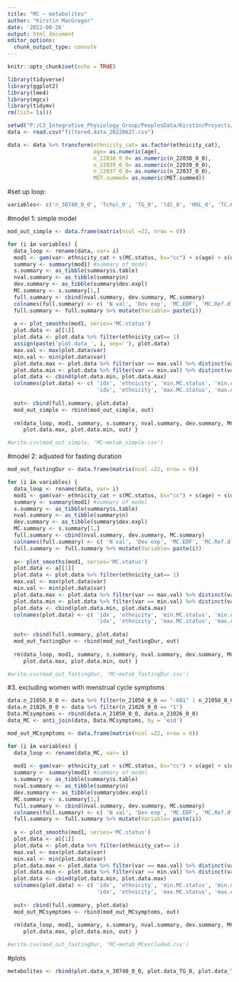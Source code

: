 ```yaml
---
title: "MC ~ metabolites"
author: "Kirstin MacGregor"
date: '2022-08-26'
output: html_document
editor_options: 
  chunk_output_type: console
---
```


```r
knitr::opts_chunk$set(echo = TRUE)

library(tidyverse)
library(ggplot2)
library(lme4)
library(mgcv)
library(tidymv)
rm(list= ls())
```


```r
setwd("P:/C3_Integrative_Physiology_Group/PeoplesData/Kirstin/Projects/UoS/MC and metabolites_BioBank/Data")
data <- read.csv("filtered.data_20220627.csv")

data <- data %>% transform(ethnicity_cat= as.factor(ethnicity_cat),
                           age= as.numeric(age),
                           n_22038_0_0= as.numeric(n_22038_0_0),
                           n_22039_0_0= as.numeric(n_22039_0_0),
                           n_22037_0_0= as.numeric(n_22037_0_0),
                           MET.summed= as.numeric(MET.summed))
```

#set up loop:
```R
variables<- c('n_30740_0_0', 'Tchol_0', 'TG_0', 'ldl_0', 'HDL_0', 'TC.HDL', 'tyG.index2', 'weight_kg', 'height', 'bmi', 'bodyfat_kg', 'bodyfatfreemass', 'SMusclemasspct_c', 'bodyfat_p', 'n_30800_0_0', 'n_30770_0_0', 'CRP_0', 'n_22038_0_0', 'HbA1c_0', 'n_22039_0_0', 'n_22037_0_0', 'MET.summed', 'handgripkg', 'Fitness_METs_c')
```

#model 1: simple model
```r
mod_out_simple <- data.frame(matrix(ncol =22, nrow = 0))

for (i in variables) {
  data_loop <- rename(data, var= i)
  mod1 <- gam(var~ ethnicity_cat + s(MC.status, bs="cc") + s(age) + s(deprivationindex), data=data_loop)
  summary <- summary(mod1) #summary of model
  s.summary <- as_tibble(summary$s.table)
  nval.summary <- as_tibble(summary$n)
  dev.summary <- as_tibble(summary$dev.expl)
  MC.summary <- s.summary[1,]
  full.summary <- cbind(nval.summary, dev.summary, MC.summary)
  colnames(full.summary) <- c( 'N val', 'Dev exp', 'MC.EDF', 'MC.Ref.df', 'MC.F', 'MC.pval')
  full.summary <- full.summary %>% mutate(Variable= paste(i))
  
  a <- plot_smooths(mod1, series='MC.status')
  plot.data <- a[[1]]
  plot.data <- plot.data %>% filter(ethnicity_cat== 1)
  assign(paste('plot.data_', i, sep=''), plot.data)
  max.val <- max(plot.data$var)
  min.val <- min(plot.data$var)
  plot.data.max <- plot.data %>% filter(var == max.val) %>% distinct(var, .keep_all= TRUE)
  plot.data.min <- plot.data %>% filter(var == min.val) %>% distinct(var, .keep_all= TRUE)
  plot.data <- cbind(plot.data.min, plot.data.max)
  colnames(plot.data) <- c( 'idx', 'ethnicity', 'min.MC.status', 'min.outcomevar', 'min.SE', 'min.CI_upper', 'min.CI_lower',
                            'idx', 'ethnicity', 'max.MC.status', 'max.outcomevar', 'max.SE', 'max.CI_upper', 'max.CI_upper')
  
  out<- cbind(full.summary, plot.data)
  mod_out_simple <- rbind(mod_out_simple, out)
  
  rm(data_loop, mod1, summary, s.summary, nval.summary, dev.summary, MC.summary, full.summary, a, plot.data, max.val, min.val,
     plot.data.max, plot.data.min, out) }

#write.csv(mod_out_simple, 'MC~metab_simple.csv')
```


#model 2: adjusted for fasting duration
```r
mod_out_fastingDur <- data.frame(matrix(ncol =22, nrow = 0))

for (i in variables) {
  data_loop <- rename(data, var= i)
  mod1 <- gam(var~ ethnicity_cat + s(MC.status, bs="cc") + s(age) + s(deprivationindex) + s(n_74_0_0), data=data_loop)
  summary <- summary(mod1) #summary of model
  s.summary <- as_tibble(summary$s.table)
  nval.summary <- as_tibble(summary$n)
  dev.summary <- as_tibble(summary$dev.expl)
  MC.summary <- s.summary[1,]
  full.summary <- cbind(nval.summary, dev.summary, MC.summary)
  colnames(full.summary) <- c( 'N val', 'Dev exp', 'MC.EDF', 'MC.Ref.df', 'MC.F', 'MC.pval')
  full.summary <- full.summary %>% mutate(Variable= paste(i))
  
  a<- plot_smooths(mod1, series='MC.status')
  plot.data <- a[[1]]
  plot.data <- plot.data %>% filter(ethnicity_cat== 1)
  max.val <- max(plot.data$var)
  min.val <- min(plot.data$var)
  plot.data.max <- plot.data %>% filter(var == max.val) %>% distinct(var, .keep_all= TRUE)
  plot.data.min <- plot.data %>% filter(var == min.val) %>% distinct(var, .keep_all= TRUE)
  plot.data <- cbind(plot.data.min, plot.data.max)
  colnames(plot.data) <- c( 'idx', 'ethnicity', 'min.MC.status', 'min.outcomevar', 'min.SE', 'min.CI_upper', 'min.CI_lower',
                            'idx', 'ethnicity', 'max.MC.status', 'max.outcomevar', 'max.SE', 'max.CI_upper', 'max.CI_upper')
  
  out<- cbind(full.summary, plot.data)
  mod_out_fastingDur <- rbind(mod_out_fastingDur, out)
  
  rm(data_loop, mod1, summary, s.summary, nval.summary, dev.summary, MC.summary, full.summary, a, plot.data, max.val, min.val, 
     plot.data.max, plot.data.min, out) }

#write.csv(mod_out_fastingDur, 'MC~metab_fastingDur.csv')
```

#3. excluding women with menstrual cycle symptoms
```r
data.n_21050_0_0 <- data %>% filter(n_21050_0_0 == "-601" | n_21050_0_0 == "-602")
data.n_21026_0_0 <- data %>% filter(n_21026_0_0 == "1")
Data.MCsymptoms <- rbind(data.n_21050_0_0, data.n_21026_0_0)
data_MC <- anti_join(data, Data.MCsymptoms, by = 'eid')

mod_out_MCsymptoms <- data.frame(matrix(ncol =22, nrow = 0))

for (i in variables) {
  data_loop <- rename(data_MC, var= i)
  
  mod1 <- gam(var~ ethnicity_cat + s(MC.status, bs="cc") + s(age) + s(deprivationindex), data=data_loop)
  summary <- summary(mod1) #summary of model
  s.summary <- as_tibble(summary$s.table)
  nval.summary <- as_tibble(summary$n)
  dev.summary <- as_tibble(summary$dev.expl)
  MC.summary <- s.summary[1,]
  full.summary <- cbind(nval.summary, dev.summary, MC.summary)
  colnames(full.summary) <- c( 'N val', 'Dev exp', 'MC.EDF', 'MC.Ref.df', 'MC.F', 'MC.pval')
  full.summary <- full.summary %>% mutate(Variable= paste(i))
  
  a <- plot_smooths(mod1, series='MC.status')
  plot.data <- a[[1]]
  plot.data <- plot.data %>% filter(ethnicity_cat== 1)
  max.val <- max(plot.data$var)
  min.val <- min(plot.data$var)
  plot.data.max <- plot.data %>% filter(var == max.val) %>% distinct(var, .keep_all= TRUE)
  plot.data.min <- plot.data %>% filter(var == min.val) %>% distinct(var, .keep_all= TRUE)
  plot.data <- cbind(plot.data.min, plot.data.max)
  colnames(plot.data) <- c( 'idx', 'ethnicity', 'min.MC.status', 'min.outcomevar', 'min.SE', 'min.CI_upper', 'min.CI_lower',
                            'idx', 'ethnicity', 'max.MC.status', 'max.outcomevar', 'max.SE', 'max.CI_upper', 'max.CI_upper')
  
  out<- cbind(full.summary, plot.data)
  mod_out_MCsymptoms <- rbind(mod_out_MCsymptoms, out)
  
  rm(data_loop, mod1, summary, s.summary, nval.summary, dev.summary, MC.summary, full.summary, a, plot.data, max.val, min.val,
     plot.data.max, plot.data.min, out) }

#write.csv(mod_out_fastingDur, 'MC~metab_MCexcluded.csv')
```


#plots
``` r
metabolites <- rbind(plot.data_n_30740_0_0, plot.data_TG_0, plot.data_TG_0, plot.data_ldl_0, plot.data_HDL_0, plot.data_tyG.index2)




```
